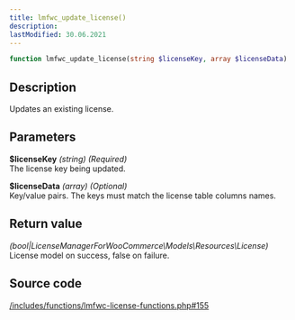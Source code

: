 ```yaml
---
title: lmfwc_update_license()
description:
lastModified: 30.06.2021
---
```


```php
function lmfwc_update_license(string $licenseKey, array $licenseData)
```

## Description

Updates an existing license.

## Parameters

**$licenseKey** *(string) (Required)*<br/>
The license key being updated.

**$licenseData** *(array) (Optional)*<br/>
Key/value pairs. The keys must match the license table columns names.

## Return value

*(bool|LicenseManagerForWooCommerce\Models\Resources\License)*<br/>
License model on success, false on failure.

## Source code

<p><a href={"https://github.com/drazenbebic/license-manager-for-woocommerce/blob/master/functions/lmfwc-license-functions.php#L155"}
      target={"_blank"}
      rel={"noopener noreferrer"}>/includes/functions/lmfwc-license-functions.php#155</a></p>

